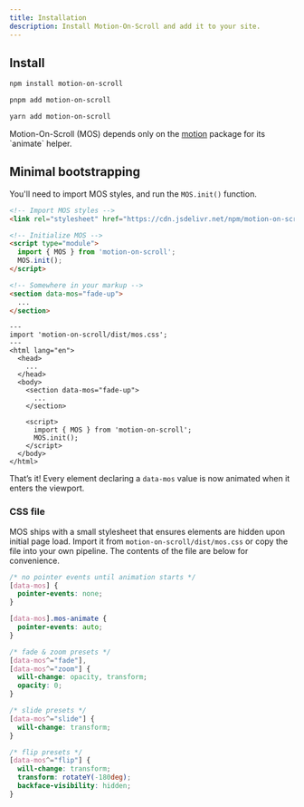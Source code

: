 ```yaml
---
title: Installation
description: Install Motion-On-Scroll and add it to your site.
---
```



## Install

<Tabs syncKey="pm">
  <TabItem label="npm">

```bash
npm install motion-on-scroll
```
  </TabItem>
  <TabItem label="pnpm">

```bash
pnpm add motion-on-scroll
```
  </TabItem>
  <TabItem label="yarn">

```bash
yarn add motion-on-scroll
```
  </TabItem>
</Tabs>

<Aside>
  Motion-On-Scroll (MOS) depends only on the <a target="_blank" rel="noopener noreferrer" href="https://motion.dev/">motion</a> package for its `animate` helper.
</Aside>

## Minimal bootstrapping

You'll need to import MOS styles, and run the `MOS.init()` function.


<Tabs>
  <TabItem label="Vanilla JS">

```html
<!-- Import MOS styles -->
<link rel="stylesheet" href="https://cdn.jsdelivr.net/npm/motion-on-scroll@latest/dist/mos.css" />

<!-- Initialize MOS -->
<script type="module">
  import { MOS } from 'motion-on-scroll';
  MOS.init();
</script>

<!-- Somewhere in your markup -->
<section data-mos="fade-up">
  ...
</section>
```
  </TabItem>
  <TabItem label="Astro">

```astro
---
import 'motion-on-scroll/dist/mos.css';
---
<html lang="en">
  <head>
    ...
  </head>
  <body>
    <section data-mos="fade-up">
      ...
    </section>

    <script>
      import { MOS } from 'motion-on-scroll';
      MOS.init();
    </script>
  </body>
</html>
```
  </TabItem>
</Tabs>

That’s it! Every element declaring a `data-mos` value is now animated when it enters the viewport.

### CSS file

MOS ships with a small stylesheet that ensures elements are hidden upon initial page load. Import it from `motion-on-scroll/dist/mos.css` or copy the file into your own pipeline. The contents of the file are below for convenience.

```css
/* no pointer events until animation starts */
[data-mos] {
  pointer-events: none;
}

[data-mos].mos-animate {
  pointer-events: auto;
}

/* fade & zoom presets */
[data-mos^="fade"],
[data-mos^="zoom"] {
  will-change: opacity, transform;
  opacity: 0;
}

/* slide presets */
[data-mos^="slide"] {
  will-change: transform;
}

/* flip presets */
[data-mos^="flip"] {
  will-change: transform;
  transform: rotateY(-180deg);
  backface-visibility: hidden;
}
```